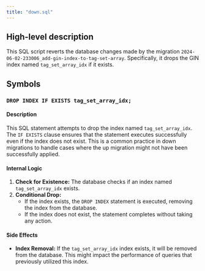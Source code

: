 ```yaml
---
title: "down.sql"
---
```


## High-level description
This SQL script reverts the database changes made by the migration `2024-06-02-233006_add-gin-index-to-tag-set-array`. Specifically, it drops the GIN index named `tag_set_array_idx` if it exists.

## Symbols

### `DROP INDEX IF EXISTS tag_set_array_idx;`
#### Description
This SQL statement attempts to drop the index named `tag_set_array_idx`. The `IF EXISTS` clause ensures that the statement executes successfully even if the index does not exist. This is a common practice in down migrations to handle cases where the up migration might not have been successfully applied.

#### Internal Logic
1. **Check for Existence:** The database checks if an index named `tag_set_array_idx` exists.
2. **Conditional Drop:**
   - If the index exists, the `DROP INDEX` statement is executed, removing the index from the database.
   - If the index does not exist, the statement completes without taking any action.

#### Side Effects
- **Index Removal:** If the `tag_set_array_idx` index exists, it will be removed from the database. This might impact the performance of queries that previously utilized this index.
